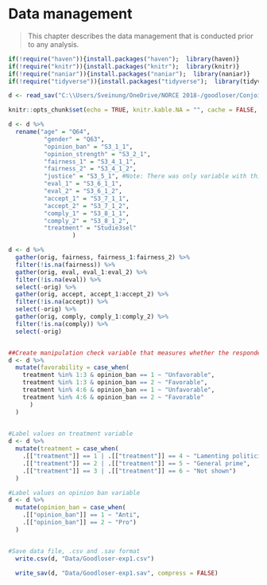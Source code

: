 # Data management

>This chapter describes the data management that is conducted prior to any analysis.

```{r 103_setup}
if(!require("haven")){install.packages("haven");  library(haven)}
if(!require("knitr")){install.packages("knitr");  library(knitr)}
if(!require("naniar")){install.packages("naniar");  library(naniar)}
if(!require("tidyverse")){install.packages("tidyverse");  library(tidyverse)}

d <- read_sav("C:\\Users/Sveinung/OneDrive/NORCE 2018-/goodloser/Conjoint/Bookdown-goodloser/Data/Goodloser-exp1.sav")

knitr::opts_chunk$set(echo = TRUE, knitr.kable.NA = "", cache = FALSE, warning = FALSE)

```

```{r 103_prepare}
d <- d %>%
  rename("age" = "Q64",
          "gender" = "Q63",
          "opinion_ban" = "S3_1_1",
          "opinion_strength" = "S3_2_1",
          "fairness_1" = "S3_4_1_1",
          "fairness_2" = "S3_4_1_2",
          "justice" = "S3_5_1", #Note: There was only variable with this question item
          "eval_1" = "S3_6_1_1",
          "eval_2" = "S3_6_1_2",
          "accept_1" = "S3_7_1_1",
          "accept_2" = "S3_7_1_2",
          "comply_1" = "S3_8_1_1",
          "comply_2" = "S3_8_1_2",
          "treatment" = "Studie3sel"
                  )

d <- d %>%
  gather(orig, fairness, fairness_1:fairness_2) %>% 
  filter(!is.na(fairness)) %>% 
  gather(orig, eval, eval_1:eval_2) %>% 
  filter(!is.na(eval)) %>% 
  select(-orig) %>% 
  gather(orig, accept, accept_1:accept_2) %>% 
  filter(!is.na(accept)) %>% 
  select(-orig) %>% 
  gather(orig, comply, comply_1:comply_2) %>% 
  filter(!is.na(comply)) %>% 
  select(-orig) 


##Create manipulation check variable that measures whether the respondents correctly identify whether the outcome was favorable or unfavorable to them
d <- d %>%
  mutate(favorability = case_when(
    treatment %in% 1:3 & opinion_ban == 1 ~ "Unfavorable",
    treatment %in% 1:3 & opinion_ban == 2 ~ "Favorable",
    treatment %in% 4:6 & opinion_ban == 1 ~ "Unfavorable",
    treatment %in% 4:6 & opinion_ban == 2 ~ "Favorable"
      )
  )
 

#Label values on treatment variable
d <- d %>%
  mutate(treatment = case_when(
    .[["treatment"]] == 1 | .[["treatment"]] == 4 ~ "Lamenting politician",
    .[["treatment"]] == 2 | .[["treatment"]] == 5 ~ "General prime",
    .[["treatment"]] == 3 | .[["treatment"]] == 6 ~ "Not shown")
  )

#Label values on opinion ban variable
d <- d %>%
  mutate(opinion_ban = case_when(
    .[["opinion_ban"]] == 1 ~ "Anti",
    .[["opinion_ban"]] == 2 ~ "Pro")
  )


#Save data file, .csv and .sav format
  write.csv(d, "Data/Goodloser-exp1.csv") 
  
  write_sav(d, "Data/Goodloser-exp1.sav", compress = FALSE) 
```
